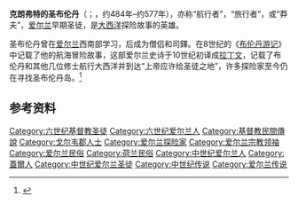 {{Infobox saint
|name=克朗弗特的圣布伦丹<br>Brénainn moccu Alti
|birth_date=约484年
|death_date=约577年
|feast_day=5月16日
|venerated_in=[[罗马天主教|罗马天主教]]、[[东正教|东正教]]、[[英国国教|英国国教]]
|image=Saint brendan german manuscript.jpg
|imagesize=200px
|caption=“圣布伦丹与鲸鱼”，来自15世纪的手稿
|birth_place=[[爱尔兰|爱尔兰]][[芒斯特|芒斯特]][[凯里郡|凯里郡]][[特拉利|特拉利]]附近的[[Fenit|Ciarraighe Luachra]] 
|death_place=爱尔兰[[康诺特|康诺特]][[戈尔韦郡|戈尔韦郡]][[Annaghdown|Annaghdown]]
|titles=About
|beatified_date=
|beatified_place=
|beatified_by=
|canonized_date=
|canonized_place=
|canonized_by=
|attributes=whale; [[priest|priest]] celebrating [[Mass|Mass]] on board ship while fish gather to listen; one of a group of monks in a small boat<ref name="autogenerated1">[http://saints.sqpn.com/saintb21.htm Patron Saints Index: Saint Brendan the Navigator<!-- Bot generated title -->] {{webarchive|url=https://web.archive.org/web/20120202025341/http://saints.sqpn.com/saintb21.htm |date=2012-02-02 }}</ref>
|patronage=boatmen; divers; mariners; sailors; travellers; whales; diocese of Clonfert; diocese of Kerry<ref name="autogenerated1" />
|major_shrine=[[克朗弗特|克朗弗特]]
|suppressed_date=
|issues=
}}

'''克朗弗特的圣布伦丹'''（{{lang-ga|'''Naomh Breandán'''}}；{{lang-is|'''Brandanus'''}}，约484年–约577年），亦称“航行者”，“旅行者”，或“莽夫”，[[爱尔兰|爱尔兰]]早期圣徒，是[[大西洋|大西洋]]探险故事的英雄。

圣布伦丹曾在[[爱尔兰|爱尔兰]]西南部学习，后成为僧侣和司鐸。在8世纪的《[[布伦丹游记|布伦丹游记]]》中记载了他的航海冒险故事，这部爱尔兰史诗于10世纪初译成[[拉丁文|拉丁文]]，记载了布伦丹和其他几位修士航行大西洋并到达“上帝应许给圣徒之地”，许多探险家至今仍在寻找圣布伦丹岛。<ref>{{cite book|title=不列颠简明百科全书|accessdate=2012-03-10}}</ref>

==参考资料==
<references/>

{{Authority control}}
[[Category:六世纪基督教圣徒|Category:六世纪基督教圣徒]]
[[Category:六世纪爱尔兰人|Category:六世纪爱尔兰人]]
[[Category:基督教民間傳說|Category:基督教民間傳說]]
[[Category:戈尔韦郡人士|Category:戈尔韦郡人士]]
[[Category:爱尔兰探险家|Category:爱尔兰探险家]]
[[Category:爱尔兰宗教领袖|Category:爱尔兰宗教领袖]]
[[Category:爱尔兰民俗|Category:爱尔兰民俗]]
[[Category:荷兰民俗|Category:荷兰民俗]]
[[Category:中世纪爱尔兰人|Category:中世纪爱尔兰人]]
[[Category:蓋爾人|Category:蓋爾人]]
[[Category:中世纪爱尔兰圣徒|Category:中世纪爱尔兰圣徒]]
[[Category:中世纪传说|Category:中世纪传说]]
[[Category:爱尔兰传说|Category:爱尔兰传说]]